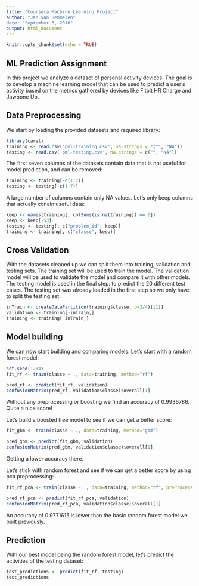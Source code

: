 ```yaml
---
title: "Coursera Machine Learning Project"
author: "Jan van Bemmelen"
date: "September 6, 2016"
output: html_document
---
```


```r
knitr::opts_chunk$set(echo = TRUE)
```

## ML Prediction Assignment
In this project we analyze a dataset of personal activity devices. The goal is to develop a machine learning model that can be used to predict a user's activity based on the metrics gathered by devices like Fitbit HR Charge and Jawbone Up.

## Data Preprocessing
We start by loading the provided datasets and required library:
```r
library(caret)
training <- read.csv('pml-training.csv', na.strings = c("", "NA"))
testing <- read.csv('pml-testing.csv', na.strings = c("", "NA"))
```

The first seven columns of the datasets contain data that is not useful for model prediction, and can be removed:
```r
training <- training[-c(1:7)]
testing <- testing[-c(1:7)]
```

A large number of columns contain only NA values. Let's only keep columns that actually conain useful data:
```r
keep <- names(training[, colSums(is.na(training)) == 0])
keep <- keep[-53]
testing <- testing[, c("problem_id", keep)]
training <- training[, c("classe", keep)]
```

## Cross Validation
With the datasets cleaned up we can split them into training, validation and testing sets. The training set will be used to train the model. The validation model will be used to validate the model and compare it with other models. The testing model is used in the final step: to predict the 20 different test cases.
The testing set was already loaded in the first step so we only have to split the testing set:
```r
inTrain <- createDataPartition(training$classe, p=3/4)[[1]]
validation <- training[-inTrain,]
training <- training[ inTrain,]
```

## Model building
We can now start building and comparing models. Let's start with a random forest model:
```r
set.seed(1234)
fit_rf <- train(classe ~ ., data=training, method="rf")
```
```r
pred_rf <- predict(fit_rf, validation)
confusionMatrix(pred_rf, validation$classe)$overall[1]
```
Without any preprocessing or boosting we find an accuracy of 0.9936786. Quite a nice score!

Let's build a boosted tree model to see if we can get a better score:
```r
fit_gbm <- train(classe ~ ., data=training, method="gbm")
```
```r
pred_gbm <- predict(fit_gbm, validation)
confusionMatrix(pred_gbm, validation$classe)$overall[1]
```
Getting a lower accuracy there.

Let's stick with random forest and see if we can get a better score by using pca preprocessing:
```r
fit_rf_pca <- train(classe ~ ., data=training, method="rf", preProcess = "pca")
```
```r
pred_rf_pca <- predict(fit_rf_pca, validation)
confusionMatrix(pred_rf_pca, validation$classe)$overall[1]
```
An accuracy of 0.9771615 is lower than the basic random forest model we built previously.

## Prediction
With our best model being the random forest model, let's predict the activities of the testing dataset:
```r
test_predictions <- predict(fit_rf, testing)
test_predictions
```